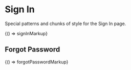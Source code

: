 
<Meta title="Legacy/Areas/Sign In" />

# Sign In

Special patterns and chunks of style for the Sign In page.

<Canvas>
  <Story name="Sign In" height="300px">
    {() => signInMarkup}
  </Story>
</Canvas>

## Forgot Password

<Canvas>
  <Story name="Forgot Password" height="300px">
    {() => forgotPasswordMarkup}
  </Story>
</Canvas>

